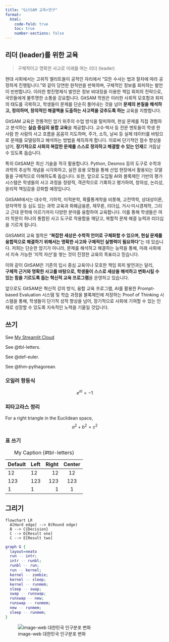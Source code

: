 ```yaml
---
title: "GitSAM 교육+연구"
format:
  html:
    code-fold: true
    toc: true
    number-sections: false
---
```


## 리더 (leader)를 위한 교육

> 구체적이고 명확한 사고로 미래를 여는 리더 (leader)

현대 사회에서는 고위직 엘리트들이 공적인 자리에서 “모든 수사는 법과 절차에 따라 공정하게 진행됩니다.”와 같이 당연한 원칙만을 반복하며, 구체적인 정보를 회피하는 발언이 빈번합니다. 이러한 항진명제식 발언은 정보 비대칭을 이용한 책임 회피의 전략으로, 국민들에게 불투명한 소통을 강요합니다. GitSAM 학원은 이러한 사회적 모호함과 회피의 태도를 극복하고, 학생들이 문제를 단순히 풀어내는 것을 넘어 **문제의 본질을 해석하고, 정의하며, 창의적인 해결책을 도출하는 사고력을 갖추도록 하는** 교육을 지향합니다.

GitSAM 교육은 전통적인 암기 위주의 수업 방식을 탈피하여, 현실 문제를 직접 경험하고 분석하는 **실습 중심의 융합 교육**을 제공합니다. 교수·박사 등 전문 멘토들이 학생 한 사람 한 사람의 사고 흐름을 꼼꼼히 지도하며, 주가, 소득, 날씨 등 실제 데이터를 바탕으로 문제를 모델링하고 해석하는 방법을 체득하게 합니다. 이로써 단기적인 점수 향상을 넘어, **장기적으로 사회의 복잡한 문제를 스스로 정의하고 해결할 수 있는 인재**로 거듭날 수 있도록 돕습니다.

특히 GitSAM은 최신 기술을 적극 활용합니다. Python, Desmos 등의 도구로 수학과 과학의 추상적 개념을 시각화하고, 실전 응용 모형을 통해 산업 현장에서 활용되는 모델들을 구체적으로 이해하도록 돕습니다. 또한, 앞으로 도입될 AI와 블록체인 기반의 평가 시스템은 학생들의 사고 과정을 정량적, 객관적으로 기록하고 평가하여, 창의성, 논리성, 윤리적 책임감을 강화할 예정입니다.

GitSAM에서는 대수학, 기하학, 미적분학, 확률통계학을 비롯해, 고전역학, 상대성이론, 양자역학 등 심도 있는 과학 교육과 화폐금융론, 재무론, 리더십, 거시·미시경제학, 그리고 근대 문학에 이르기까지 다양한 분야를 융합하여 교육합니다. 이를 통해 학생들은 여러 학문이 하나의 통합된 사고 도구로 작용함을 깨닫고, 복합적 문제 해결 능력과 리더십을 기르게 됩니다.

GitSAM의 교육 철학은 “**복잡한 세상은 수학적 언어로 구체화할 수 있으며, 현실 문제를 융합적으로 해결하기 위해서는 명확한 사고와 구체적인 실행력이 필요하다**”는 데 있습니다. 저희는 단순한 암기가 아니라, 문제를 해석하고 해결하는 능력을 통해, 미래 사회에서 지속 가능한 ‘지적 자산’을 쌓는 것이 진정한 교육의 목표라고 믿습니다.

이와 같이 GitSAM은 기존의 입시 중심 교육이나 모호한 책임 회피 발언과는 달리,  
**구체적 근거와 명확한 사고를 바탕으로, 학생들이 스스로 세상을 해석하고 변화시킬 수 있는 힘을 기르도록 돕는 혁신적 교육 프로그램**을 운영하고 있습니다.

앞으로도 GitSAM은 혁신적 강의 방식, 융합 교육 프로그램, AI를 활용한 Prompt-based Evaluation 시스템 및 학습 과정을 블록체인에 저장하는 Proof of Thinking 시스템을 통해, 학생들이 단기적 성적 향상을 넘어, 장기적으로 사회에 기여할 수 있는 인재로 성장할 수 있도록 지속적인 노력을 기울일 것입니다.


## 쓰기
See [My Streamlit Cloud](https://primenumbersam-altair.streamlit.app/)

See @tbl-letters.

See @def-euler.

See @thm-pythagorean.


:::{#def-euler}
### 오일러 항등식
$$
e^{\pi i} = -1
$$
:::

::: {#thm-pythagorean}
### 피타고라스 정리
For a right triangle in the Euclidean space,
$$
a^2+b^2=c^2
$$
:::

### 표 쓰기

| Default | Left | Right | Center |
|---------|:-----|------:|:------:|
| 12      | 12   |    12 |   12   |
| 123     | 123  |   123 |  123   |
| 1       | 1    |     1 |   1    |

: My Caption {#tbl-letters}

## 그리기

```mermaid
flowchart LR
  A[Hard edge] --> B(Round edge)
  B --> C{Decision}
  C --> D[Result one]
  C --> E[Result two]
```

```dot
graph G {
  layout=neato
  run -- intr;
  intr -- runbl;
  runbl -- run;
  run -- kernel;
  kernel -- zombie;
  kernel -- sleep;
  kernel -- runmem;
  sleep -- swap;
  swap -- runswap;
  runswap -- new;
  runswap -- runmem;
  new -- runmem;
  sleep -- runmem;
}
```


![image-web 대한민국 인구분포 변화](https://upload.wikimedia.org/wikipedia/commons/thumb/7/79/South_korea_population_pyramid_1960-2020.gif/645px-South_korea_population_pyramid_1960-2020.gif)
